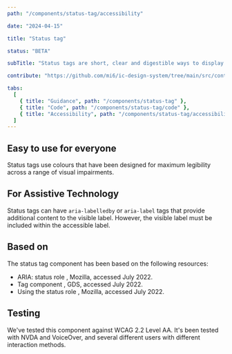 ```yaml
---
path: "/components/status-tag/accessibility"

date: "2024-04-15"

title: "Status tag"

status: "BETA"

subTitle: "Status tags are short, clear and digestible ways to display the status of something on the page."

contribute: "https://github.com/mi6/ic-design-system/tree/main/src/content/structured/components/status-tag"

tabs:
  [
    { title: "Guidance", path: "/components/status-tag" },
    { title: "Code", path: "/components/status-tag/code" },
    { title: "Accessibility", path: "/components/status-tag/accessibility" },
  ]
---
```


## Easy to use for everyone

Status tags use colours that have been designed for maximum legibility across a range of visual impairments.

## For Assistive Technology

Status tags can have `aria-labelledby` or `aria-label` tags that provide additional content to the visible label. However, the visible label must be included within the accessible label.

## Based on

The status tag component has been based on the following resources:

<ul>
  <li>
    <ic-link
      target="_blank"
      href="https://developer.mozilla.org/en-US/docs/Web/Accessibility/ARIA/Roles/status_role"
      rel="noreferrer noopener nofollow"
    >
      ARIA: status role
    </ic-link>
    , Mozilla, accessed July 2022.
  </li>
  <li>
    <ic-link
      target="_blank"
      href="https://design-system.service.gov.uk/components/tag/"
      rel="noreferrer noopener nofollow"
    >
      Tag component
    </ic-link>
    , GDS, accessed July 2022.
  </li>
  <li>
    <ic-link
      target="_blank"
      href="https://developer.mozilla.org/en-US/docs/Web/Accessibility/ARIA/ARIA_Techniques/Using_the_status_role"
      rel="noreferrer noopener nofollow"
    >
      Using the status role
    </ic-link>
    , Mozilla, accessed July 2022.
  </li>
</ul>

## Testing

We've tested this component against WCAG 2.2 Level AA. It's been tested with NVDA and VoiceOver, and several different users with different interaction methods.
